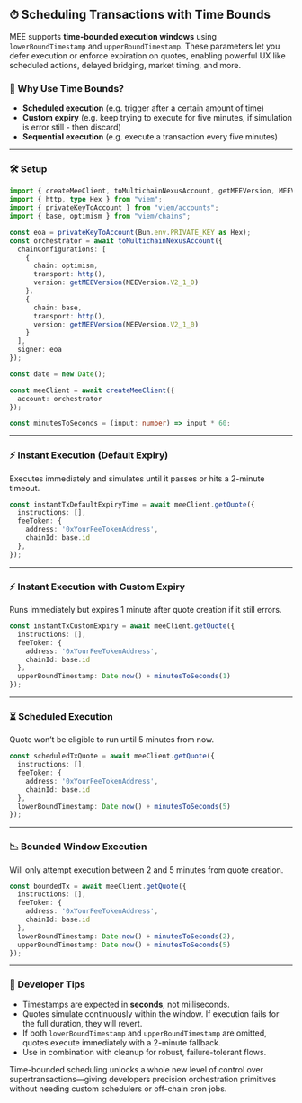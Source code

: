 ## ⏱ Scheduling Transactions with Time Bounds

MEE supports **time-bounded execution windows** using `lowerBoundTimestamp` and `upperBoundTimestamp`. These parameters let you defer execution or enforce expiration on quotes, enabling powerful UX like scheduled actions, delayed bridging, market timing, and more.

### 🚀 Why Use Time Bounds?

* **Scheduled execution** (e.g. trigger after a certain amount of time)
* **Custom expiry** (e.g. keep trying to execute for five minutes, if simulation is error still - then discard)
* **Sequential execution** (e.g. execute a transaction every five minutes)
---

### 🛠 Setup

```ts
import { createMeeClient, toMultichainNexusAccount, getMEEVersion, MEEVersion } from "@biconomy/abstractjs";
import { http, type Hex } from "viem";
import { privateKeyToAccount } from "viem/accounts";
import { base, optimism } from "viem/chains";

const eoa = privateKeyToAccount(Bun.env.PRIVATE_KEY as Hex);
const orchestrator = await toMultichainNexusAccount({
  chainConfigurations: [
    {
      chain: optimism,
      transport: http(),
      version: getMEEVersion(MEEVersion.V2_1_0)
    },
    {
      chain: base,
      transport: http(),
      version: getMEEVersion(MEEVersion.V2_1_0)
    }
  ],
  signer: eoa
});

const date = new Date();

const meeClient = await createMeeClient({
  account: orchestrator
});

const minutesToSeconds = (input: number) => input * 60;
```

---

### ⚡ Instant Execution (Default Expiry)

Executes immediately and simulates until it passes or hits a 2-minute timeout.

```ts
const instantTxDefaultExpiryTime = await meeClient.getQuote({
  instructions: [],
  feeToken: {
    address: '0xYourFeeTokenAddress',
    chainId: base.id
  },
});
```

---

### ⚡ Instant Execution with Custom Expiry

Runs immediately but expires 1 minute after quote creation if it still errors.

```ts
const instantTxCustomExpiry = await meeClient.getQuote({
  instructions: [],
  feeToken: {
    address: '0xYourFeeTokenAddress',
    chainId: base.id
  },
  upperBoundTimestamp: Date.now() + minutesToSeconds(1)
});
```

---

### ⏳ Scheduled Execution

Quote won’t be eligible to run until 5 minutes from now.

```ts
const scheduledTxQuote = await meeClient.getQuote({
  instructions: [],
  feeToken: {
    address: '0xYourFeeTokenAddress',
    chainId: base.id
  },
  lowerBoundTimestamp: Date.now() + minutesToSeconds(5)
});
```

---

### 📉 Bounded Window Execution

Will only attempt execution between 2 and 5 minutes from quote creation.

```ts
const boundedTx = await meeClient.getQuote({
  instructions: [],
  feeToken: {
    address: '0xYourFeeTokenAddress',
    chainId: base.id
  },
  lowerBoundTimestamp: Date.now() + minutesToSeconds(2),
  upperBoundTimestamp: Date.now() + minutesToSeconds(5)
});
```

---

### 🧠 Developer Tips

* Timestamps are expected in **seconds**, not milliseconds.
* Quotes simulate continuously within the window. If execution fails for the full duration, they will revert.
* If both `lowerBoundTimestamp` and `upperBoundTimestamp` are omitted, quotes execute immediately with a 2-minute fallback.
* Use in combination with cleanup for robust, failure-tolerant flows.

Time-bounded scheduling unlocks a whole new level of control over supertransactions—giving developers precision orchestration primitives without needing custom schedulers or off-chain cron jobs.
